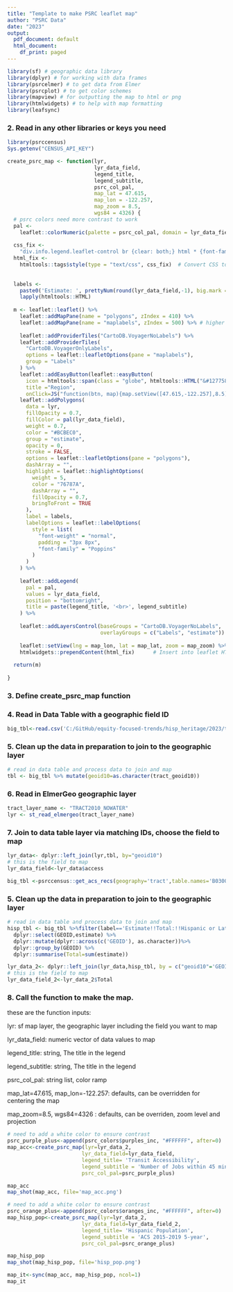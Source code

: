 ```yaml
---
title: "Template to make PSRC leaflet map"
author: "PSRC Data"
date: "2023"
output:
  pdf_document: default
  html_document:
    df_print: paged
---
```



```r
library(sf) # geographic data library
library(dplyr) # for working with data frames
library(psrcelmer) # to get data from Elmer
library(psrcplot) # to get color schemes
library(mapview) # for outputting the map to html or png
library(htmlwidgets) # to help with map formatting
library(leafsync)
```


### 2. Read in any other libraries or keys you need

```r
library(psrccensus)
Sys.getenv("CENSUS_API_KEY")
```


```r
create_psrc_map <- function(lyr,
                            lyr_data_field,
                            legend_title,
                            legend_subtitle,
                            psrc_col_pal,
                            map_lat = 47.615,
                            map_lon = -122.257,
                            map_zoom = 8.5,
                            wgs84 = 4326) {
  # psrc colors need more contrast to work
  pal <-
    leaflet::colorNumeric(palette = psrc_col_pal, domain = lyr_data_field)
  
  css_fix <-
    "div.info.legend.leaflet-control br {clear: both;} html * {font-family: Poppins !important;}" # CSS to correct spacing and font family
  html_fix <-
    htmltools::tags$style(type = "text/css", css_fix)  # Convert CSS to HTML
  
  
  labels <-
    paste0('Estimate: ', prettyNum(round(lyr_data_field,-1), big.mark = ",")) %>%
    lapply(htmltools::HTML)
  
  m <- leaflet::leaflet() %>%
    leaflet::addMapPane(name = "polygons", zIndex = 410) %>%
    leaflet::addMapPane(name = "maplabels", zIndex = 500) %>% # higher zIndex rendered on top
    
    leaflet::addProviderTiles("CartoDB.VoyagerNoLabels") %>%
    leaflet::addProviderTiles(
      "CartoDB.VoyagerOnlyLabels",
      options = leaflet::leafletOptions(pane = "maplabels"),
      group = "Labels"
    ) %>%
    leaflet::addEasyButton(leaflet::easyButton(
      icon = htmltools::span(class = "globe", htmltools::HTML("&#127758;")),  #&#127760; (another emoji option) #"fa-globe", (font awesome icon no longer works because of the conversion to Poppins font below)  
      title ="Region",
      onClick=JS("function(btn, map){map.setView([47.615,-122.257],8.5); }")))%>%
    leaflet::addPolygons(
      data = lyr,
      fillOpacity = 0.7,
      fillColor = pal(lyr_data_field),
      weight = 0.7,
      color = "#BCBEC0",
      group = "estimate",
      opacity = 0,
      stroke = FALSE,
      options = leaflet::leafletOptions(pane = "polygons"),
      dashArray = "",
      highlight = leaflet::highlightOptions(
        weight = 5,
        color = "76787A",
        dashArray = "",
        fillOpacity = 0.7,
        bringToFront = TRUE
      ),
      label = labels,
      labelOptions = leaflet::labelOptions(
        style = list(
          "font-weight" = "normal",
          padding = "3px 8px",
          "font-family" = "Poppins"
        )
      )
    ) %>%
    
    leaflet::addLegend(
      pal = pal,
      values = lyr_data_field,
      position = "bottomright",
      title = paste(legend_title, '<br>', legend_subtitle)
    ) %>%
    
    leaflet::addLayersControl(baseGroups = "CartoDB.VoyagerNoLabels",
                              overlayGroups = c("Labels", "estimate")) %>%
    
    leaflet::setView(lng = map_lon, lat = map_lat, zoom = map_zoom) %>%
    htmlwidgets::prependContent(html_fix)      # Insert into leaflet HTML code
  
  return(m)
  
}

```


### 3. Define create_psrc_map function


### 4.  Read in Data Table with a geographic field ID

```r
big_tbl<-read.csv('C:/GitHub/equity-focused-trends/hisp_heritage/2023/tract_accessibility_2018.csv')
```

### 5. Clean up the data in preparation to join to the geographic layer
```r
# read in data table and process data to join and map
tbl <- big_tbl %>% mutate(geoid10=as.character(tract_geoid10))
```


### 6. Read in ElmerGeo geographic layer

```r
tract_layer_name <- "TRACT2010_NOWATER"
lyr <- st_read_elmergeo(tract_layer_name)
```

### 7. Join to data table layer via matching IDs, choose the field to map
```r
lyr_data<- dplyr::left_join(lyr,tbl, by="geoid10")
# this is the field to map
lyr_data_field<-lyr_data$access
```


```r
big_tbl <-psrccensus::get_acs_recs(geography='tract',table.names='B03001',year=2019, acs.type='acs5')
```

### 5. Clean up the data in preparation to join to the geographic layer
```r
# read in data table and process data to join and map
hisp_tbl <- big_tbl %>%filter(label=='Estimate!!Total:!!Hispanic or Latino:')%>% 
  dplyr::select(GEOID,estimate) %>%
  dplyr::mutate(dplyr::across(c('GEOID'), as.character))%>%
  dplyr::group_by(GEOID) %>%
  dplyr::summarise(Total=sum(estimate))
```

```r
lyr_data_2<- dplyr::left_join(lyr_data,hisp_tbl, by = c("geoid10"='GEOID'))
# this is the field to map
lyr_data_field_2<-lyr_data_2$Total
```

### 8. Call the function to make the map.

these are the function inputs:

lyr: sf map layer, the geographic layer including the field you want to map

lyr_data_field: numeric vector of data values to map

legend_title: string, The title in the legend

legend_subtitle: string, The title in the legend

psrc_col_pal: string list, color ramp

map_lat=47.615, map_lon=-122.257: defaults, can be overridden for centering the map

map_zoom=8.5, wgs84=4326 : defaults, can be overriden, zoom level and projection
```r
# need to add a white color to ensure contrast
psrc_purple_plus<-append(psrc_colors$purples_inc, "#FFFFFF", after=0)
map_acc<-create_psrc_map(lyr=lyr_data_2, 
                        lyr_data_field=lyr_data_field,
                        legend_title= 'Transit Accessibility',
                        legend_subtitle = 'Number of Jobs within 45 minutes on Transit',
                        psrc_col_pal=psrc_purple_plus)

map_acc
map_shot(map_acc, file='map_acc.png')
```

```r
# need to add a white color to ensure contrast
psrc_orange_plus<-append(psrc_colors$oranges_inc, "#FFFFFF", after=0)
map_hisp_pop<-create_psrc_map(lyr=lyr_data_2, 
                        lyr_data_field=lyr_data_field_2,
                        legend_title= 'Hispanic Population',
                        legend_subtitle = 'ACS 2015-2019 5-year',
                        psrc_col_pal=psrc_orange_plus)

map_hisp_pop
map_shot(map_hisp_pop, file='hisp_pop.png')
```

```r
map_it<-sync(map_acc, map_hisp_pop, ncol=1)
map_it
```






